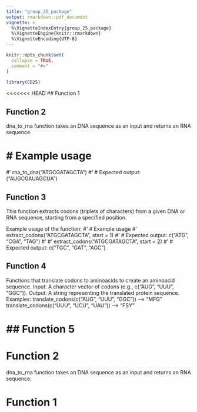 ```yaml
---
title: "group_25_package"
output: rmarkdown::pdf_document
vignette: >
  %\VignetteIndexEntry{group_25_package}
  %\VignetteEngine{knitr::rmarkdown}
  %\VignetteEncoding{UTF-8}
---
```


```r
knitr::opts_chunk$set(
  collapse = TRUE,
  comment = "#>"
)
```

```r
library(CD25)
```

<<<<<<< HEAD
## Function 1

## Function 2
dna_to_rna function takes an DNA sequence as an input and returns an RNA sequence.

# # Example usage
#' rna_to_dna("ATGCGATAGCTA")
#' # Expected output: ("AUGCGAUAGCUA")

## Function 3

This function extracts codons (triplets of characters) from a given DNA or RNA sequence, starting from a specified position.

Example usage of the function: 
#' # Example usage
#' extract_codons("ATGCGATAGCTA", start = 1)
#' # Expected output: c("ATG", "CGA", "TAG")
#'
#' extract_codons("ATGCGATAGCTA", start = 2)
#' # Expected output: c("TGC", "GAT", "AGC")

## Function 4

Functions that translate codons to aminoacids to create an aminoacid sequence. 
Input: A character vector of codons (e.g., c("AUG", "UUU", "GGC")).
Output: A string representing the translated protein sequence.
Examples:
translate_codons(c("AUG", "UUU", "GGC")) --> "MFG"
translate_codons(c("UUU", "UCU", "UAU")) --> "FSY"

## Function 5
=======
# Function 2

dna_to_rna function takes an DNA sequence as an input and returns an RNA sequence.

# Function 1


